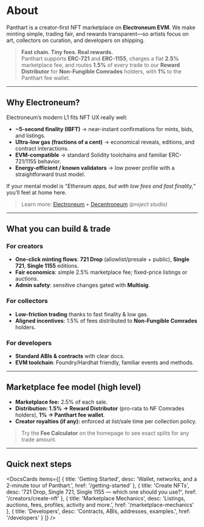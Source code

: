 
# About

Panthart is a creator-first NFT marketplace on **Electroneum EVM**. We make minting simple, trading fair, and rewards transparent—so artists focus on art, collectors on curation, and developers on shipping.

> **Fast chain. Tiny fees. Real rewards.**  
> Panthart supports **ERC-721** and **ERC-1155**, charges a flat **2.5%** marketplace fee, and routes **1.5%** of every trade to our **Reward Distributor** for **Non-Fungible Comrades** holders, with **1%** to the Panthart fee wallet.

---

## Why Electroneum?

Electroneum’s modern L1 fits NFT UX really well:

- **~5-second finality (IBFT)** → near-instant confirmations for mints, bids, and listings.  
- **Ultra-low gas (fractions of a cent)** → economical reveals, editions, and contract interactions.  
- **EVM-compatible** → standard Solidity toolchains and familiar ERC-721/1155 behavior.  
- **Energy-efficient / known validators** → low power profile with a straightforward trust model.

If your mental model is *“Ethereum apps, but with low fees and fast finality,”* you’ll feel at home here.

> Learn more: [Electroneum](https://electroneum.com/) • [Decentroneum](https://decentroneum.com/) _(project studio)_

---

## What you can build & trade

### For creators
- **One-click minting flows**: **721 Drop** (allowlist/presale + public), **Single 721**, **Single 1155** editions.  
- **Fair economics**: simple 2.5% marketplace fee; fixed-price listings or auctions.  
- **Admin safety**: sensitive changes gated with **Multisig**.

### For collectors
- **Low-friction trading** thanks to fast finality & low gas.  
- **Aligned incentives**: 1.5% of fees distributed to **Non-Fungible Comrades** holders.

### For developers
- **Standard ABIs & contracts** with clear docs.  
- **EVM toolchain**: Foundry/Hardhat friendly, familiar events and methods.

---

## Marketplace fee model (high level)

- **Marketplace fee:** 2.5% of each sale.  
- **Distribution:** **1.5% → Reward Distributor** (pro-rata to NF Comrades holders), **1% → Panthart fee wallet**.  
- **Creator royalties (if any):** enforced at list/sale time per collection policy.

> Try the **Fee Calculator** on the homepage to see exact splits for any trade amount.

---

## Quick next steps

<DocsCards
  items={[
    {
      title: 'Getting Started',
      desc: 'Wallet, networks, and a 2-minute tour of Panthart.',
      href: '/getting-started'
    },
    {
      title: 'Create NFTs',
      desc: '721 Drop, Single 721, Single 1155 — which one should you use?',
      href: '/creators/create-nft'
    },
    {
      title: 'Marketplace Mechanics',
      desc: 'Listings, auctions, fees, profiles, activity and more.',
      href: '/marketplace-mechanics'
    },
    {
      title: 'Developers',
      desc: 'Contracts, ABIs, addresses, examples.',
      href: '/developers'
    }
  ]}
/>
